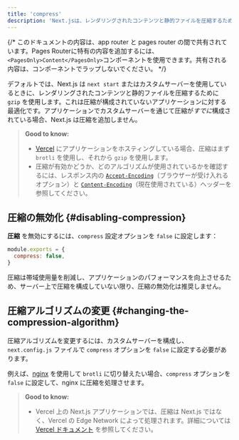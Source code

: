 ```yaml
---
title: 'compress'
description: 'Next.jsは、レンダリングされたコンテンツと静的ファイルを圧縮するためのgzip圧縮を提供します。これは、サーバーターゲットでのみ機能します。詳細はこちらをご覧ください。'
---
```


{/* このドキュメントの内容は、app router と pages router の間で共有されています。Pages Routerに特有の内容を追加するには、`<PagesOnly>Content</PagesOnly>`コンポーネントを使用できます。共有される内容は、コンポーネントでラップしないでください。 */}

デフォルトでは、Next.js は `next start` またはカスタムサーバーを使用しているときに、レンダリングされたコンテンツと静的ファイルを圧縮するために `gzip` を使用します。これは圧縮が構成されていないアプリケーションに対する最適化です。アプリケーションでカスタムサーバーを通じて圧縮が*すでに*構成されている場合、Next.js は圧縮を追加しません。

> **Good to know:**
>
> - [Vercel](https://vercel.com/docs/edge-network/compression) にアプリケーションをホスティングしている場合、圧縮はまず `brotli` を使用し、それから `gzip` を使用します。
> - 圧縮が有効かどうか、どのアルゴリズムが使用されているかを確認するには、レスポンス内の [`Accept-Encoding`](https://developer.mozilla.org/en-US/docs/Web/HTTP/Headers/Accept-Encoding)（ブラウザーが受け入れるオプション）と [`Content-Encoding`](https://developer.mozilla.org/en-US/docs/Web/HTTP/Headers/Content-Encoding)（現在使用されている）ヘッダーを参照してください。

## 圧縮の無効化 {#disabling-compression}

**圧縮** を無効にするには、`compress` 設定オプションを `false` に設定します：

```js title="next.config.js"
module.exports = {
  compress: false,
}
```

圧縮は帯域使用量を削減し、アプリケーションのパフォーマンスを向上させるため、サーバー上で圧縮を構成していない限り、圧縮の無効化は推奨しません。

## 圧縮アルゴリズムの変更 {#changing-the-compression-algorithm}

圧縮アルゴリズムを変更するには、カスタムサーバーを構成し、`next.config.js` ファイルで `compress` オプションを `false` に設定する必要があります。

例えば、[nginx](https://nginx.org/) を使用して `brotli` に切り替えたい場合、`compress` オプションを `false` に設定して、nginx に圧縮を処理させます。

> **Good to know:**
>
> - Vercel 上の Next.js アプリケーションでは、圧縮は Next.js ではなく、Vercel の Edge Network によって処理されます。詳細については [Vercel ドキュメント](https://vercel.com/docs/edge-network/compression) を参照してください。

